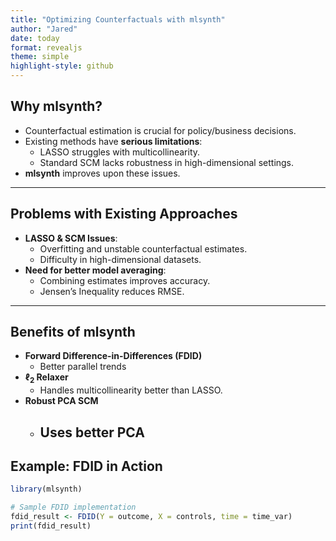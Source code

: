 ```yaml
---
title: "Optimizing Counterfactuals with mlsynth"
author: "Jared"
date: today
format: revealjs
theme: simple
highlight-style: github
---
```


## Why mlsynth?

- Counterfactual estimation is crucial for policy/business decisions.
- Existing methods have **serious limitations**:
  - LASSO struggles with multicollinearity.
  - Standard SCM lacks robustness in high-dimensional settings.
- **mlsynth** improves upon these issues.

---

## Problems with Existing Approaches

- **LASSO & SCM Issues**:
  - Overfitting and unstable counterfactual estimates.
  - Difficulty in high-dimensional datasets.
- **Need for better model averaging**:
  - Combining estimates improves accuracy.
  - Jensen’s Inequality reduces RMSE.

---

## Benefits of mlsynth

- **Forward Difference-in-Differences (FDID)**
  - Better parallel trends
- **$\ell_2$ Relaxer**
  - Handles multicollinearity better than LASSO.
- **Robust PCA SCM**
  - Uses better PCA
---

## Example: FDID in Action

```r
library(mlsynth)

# Sample FDID implementation
fdid_result <- FDID(Y = outcome, X = controls, time = time_var)
print(fdid_result)
```
